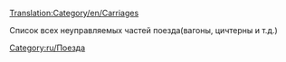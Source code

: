 [[Translation:Category/en/Carriages]]

Список всех неуправляемых частей поезда(вагоны, цичтерны и т.д.)

[[Category:ru/Поезда]]